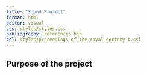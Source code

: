 ```yaml
---
title: "Sound Project"
format: html
editor: visual
css: styles/styles.css
bibliography: references.bib
csl: styles/proceedings-of-the-royal-society-b.csl
---
```


## Purpose of the project

